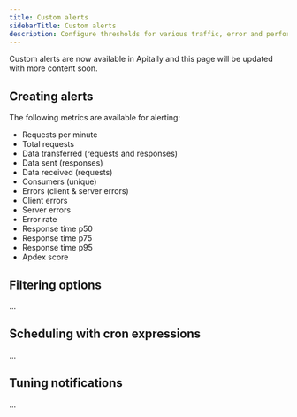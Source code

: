 ```yaml
---
title: Custom alerts
sidebarTitle: Custom alerts
description: Configure thresholds for various traffic, error and performance metrics and get notified when they are breached.
---
```


<Info>Custom alerts are now available in Apitally and this page will be updated with more content soon.</Info>

## Creating alerts

The following metrics are available for alerting:

- Requests per minute
- Total requests
- Data transferred (requests and responses)
- Data sent (responses)
- Data received (requests)
- Consumers (unique)
- Errors (client & server errors)
- Client errors
- Server errors
- Error rate
- Response time p50
- Response time p75
- Response time p95
- Apdex score

## Filtering options

...

## Scheduling with cron expressions

...

## Tuning notifications

...
